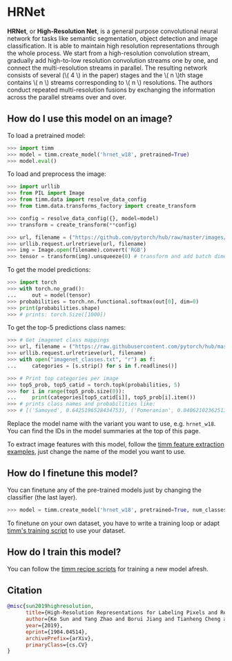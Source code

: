 # HRNet

**HRNet**, or **High-Resolution Net**, is a general purpose convolutional neural network for tasks like semantic segmentation, object detection and image classification. It is able to maintain high resolution representations through the whole process. We start from a high-resolution convolution stream, gradually add high-to-low resolution convolution streams one by one, and connect the multi-resolution streams in parallel. The resulting network consists of several (\\( 4 \\) in the paper) stages and the \\( n \\)th stage contains \\( n \\) streams corresponding to \\( n \\) resolutions. The authors conduct repeated multi-resolution fusions by exchanging the information across the parallel streams over and over.

## How do I use this model on an image?

To load a pretrained model:

```py
>>> import timm
>>> model = timm.create_model('hrnet_w18', pretrained=True)
>>> model.eval()
```

To load and preprocess the image:

```py
>>> import urllib
>>> from PIL import Image
>>> from timm.data import resolve_data_config
>>> from timm.data.transforms_factory import create_transform

>>> config = resolve_data_config({}, model=model)
>>> transform = create_transform(**config)

>>> url, filename = ("https://github.com/pytorch/hub/raw/master/images/dog.jpg", "dog.jpg")
>>> urllib.request.urlretrieve(url, filename)
>>> img = Image.open(filename).convert('RGB')
>>> tensor = transform(img).unsqueeze(0) # transform and add batch dimension
```

To get the model predictions:

```py
>>> import torch
>>> with torch.no_grad():
...     out = model(tensor)
>>> probabilities = torch.nn.functional.softmax(out[0], dim=0)
>>> print(probabilities.shape)
>>> # prints: torch.Size([1000])
```

To get the top-5 predictions class names:

```py
>>> # Get imagenet class mappings
>>> url, filename = ("https://raw.githubusercontent.com/pytorch/hub/master/imagenet_classes.txt", "imagenet_classes.txt")
>>> urllib.request.urlretrieve(url, filename)
>>> with open("imagenet_classes.txt", "r") as f:
...     categories = [s.strip() for s in f.readlines()]

>>> # Print top categories per image
>>> top5_prob, top5_catid = torch.topk(probabilities, 5)
>>> for i in range(top5_prob.size(0)):
...     print(categories[top5_catid[i]], top5_prob[i].item())
>>> # prints class names and probabilities like:
>>> # [('Samoyed', 0.6425196528434753), ('Pomeranian', 0.04062102362513542), ('keeshond', 0.03186424449086189), ('white wolf', 0.01739676296710968), ('Eskimo dog', 0.011717947199940681)]
```

Replace the model name with the variant you want to use, e.g. `hrnet_w18`. You can find the IDs in the model summaries at the top of this page.

To extract image features with this model, follow the [timm feature extraction examples](../feature_extraction), just change the name of the model you want to use.

## How do I finetune this model?

You can finetune any of the pre-trained models just by changing the classifier (the last layer).

```py
>>> model = timm.create_model('hrnet_w18', pretrained=True, num_classes=NUM_FINETUNE_CLASSES)
```
To finetune on your own dataset, you have to write a training loop or adapt [timm's training
script](https://github.com/rwightman/pytorch-image-models/blob/master/train.py) to use your dataset.

## How do I train this model?

You can follow the [timm recipe scripts](../training_script) for training a new model afresh.

## Citation

```BibTeX
@misc{sun2019highresolution,
      title={High-Resolution Representations for Labeling Pixels and Regions},
      author={Ke Sun and Yang Zhao and Borui Jiang and Tianheng Cheng and Bin Xiao and Dong Liu and Yadong Mu and Xinggang Wang and Wenyu Liu and Jingdong Wang},
      year={2019},
      eprint={1904.04514},
      archivePrefix={arXiv},
      primaryClass={cs.CV}
}
```

<!--
Type: model-index
Collections:
- Name: HRNet
  Paper:
    Title: Deep High-Resolution Representation Learning for Visual Recognition
    URL: https://paperswithcode.com/paper/190807919
Models:
- Name: hrnet_w18
  In Collection: HRNet
  Metadata:
    FLOPs: 5547205500
    Parameters: 21300000
    File Size: 85718883
    Architecture:
    - Batch Normalization
    - Convolution
    - ReLU
    - Residual Connection
    Tasks:
    - Image Classification
    Training Techniques:
    - Nesterov Accelerated Gradient
    - Weight Decay
    Training Data:
    - ImageNet
    Training Resources: 4x NVIDIA V100 GPUs
    ID: hrnet_w18
    Epochs: 100
    Layers: 18
    Crop Pct: '0.875'
    Momentum: 0.9
    Batch Size: 256
    Image Size: '224'
    Weight Decay: 0.001
    Interpolation: bilinear
  Code: https://github.com/rwightman/pytorch-image-models/blob/d8e69206be253892b2956341fea09fdebfaae4e3/timm/models/hrnet.py#L800
  Weights: https://github.com/rwightman/pytorch-image-models/releases/download/v0.1-hrnet/hrnetv2_w18-8cb57bb9.pth
  Results:
  - Task: Image Classification
    Dataset: ImageNet
    Metrics:
      Top 1 Accuracy: 76.76%
      Top 5 Accuracy: 93.44%
- Name: hrnet_w18_small
  In Collection: HRNet
  Metadata:
    FLOPs: 2071651488
    Parameters: 13190000
    File Size: 52934302
    Architecture:
    - Batch Normalization
    - Convolution
    - ReLU
    - Residual Connection
    Tasks:
    - Image Classification
    Training Techniques:
    - Nesterov Accelerated Gradient
    - Weight Decay
    Training Data:
    - ImageNet
    Training Resources: 4x NVIDIA V100 GPUs
    ID: hrnet_w18_small
    Epochs: 100
    Layers: 18
    Crop Pct: '0.875'
    Momentum: 0.9
    Batch Size: 256
    Image Size: '224'
    Weight Decay: 0.001
    Interpolation: bilinear
  Code: https://github.com/rwightman/pytorch-image-models/blob/d8e69206be253892b2956341fea09fdebfaae4e3/timm/models/hrnet.py#L790
  Weights: https://github.com/rwightman/pytorch-image-models/releases/download/v0.1-hrnet/hrnet_w18_small_v1-f460c6bc.pth
  Results:
  - Task: Image Classification
    Dataset: ImageNet
    Metrics:
      Top 1 Accuracy: 72.34%
      Top 5 Accuracy: 90.68%
- Name: hrnet_w18_small_v2
  In Collection: HRNet
  Metadata:
    FLOPs: 3360023160
    Parameters: 15600000
    File Size: 62682879
    Architecture:
    - Batch Normalization
    - Convolution
    - ReLU
    - Residual Connection
    Tasks:
    - Image Classification
    Training Techniques:
    - Nesterov Accelerated Gradient
    - Weight Decay
    Training Data:
    - ImageNet
    Training Resources: 4x NVIDIA V100 GPUs
    ID: hrnet_w18_small_v2
    Epochs: 100
    Layers: 18
    Crop Pct: '0.875'
    Momentum: 0.9
    Batch Size: 256
    Image Size: '224'
    Weight Decay: 0.001
    Interpolation: bilinear
  Code: https://github.com/rwightman/pytorch-image-models/blob/d8e69206be253892b2956341fea09fdebfaae4e3/timm/models/hrnet.py#L795
  Weights: https://github.com/rwightman/pytorch-image-models/releases/download/v0.1-hrnet/hrnet_w18_small_v2-4c50a8cb.pth
  Results:
  - Task: Image Classification
    Dataset: ImageNet
    Metrics:
      Top 1 Accuracy: 75.11%
      Top 5 Accuracy: 92.41%
- Name: hrnet_w30
  In Collection: HRNet
  Metadata:
    FLOPs: 10474119492
    Parameters: 37710000
    File Size: 151452218
    Architecture:
    - Batch Normalization
    - Convolution
    - ReLU
    - Residual Connection
    Tasks:
    - Image Classification
    Training Techniques:
    - Nesterov Accelerated Gradient
    - Weight Decay
    Training Data:
    - ImageNet
    Training Resources: 4x NVIDIA V100 GPUs
    ID: hrnet_w30
    Epochs: 100
    Layers: 30
    Crop Pct: '0.875'
    Momentum: 0.9
    Batch Size: 256
    Image Size: '224'
    Weight Decay: 0.001
    Interpolation: bilinear
  Code: https://github.com/rwightman/pytorch-image-models/blob/d8e69206be253892b2956341fea09fdebfaae4e3/timm/models/hrnet.py#L805
  Weights: https://github.com/rwightman/pytorch-image-models/releases/download/v0.1-hrnet/hrnetv2_w30-8d7f8dab.pth
  Results:
  - Task: Image Classification
    Dataset: ImageNet
    Metrics:
      Top 1 Accuracy: 78.21%
      Top 5 Accuracy: 94.22%
- Name: hrnet_w32
  In Collection: HRNet
  Metadata:
    FLOPs: 11524528320
    Parameters: 41230000
    File Size: 165547812
    Architecture:
    - Batch Normalization
    - Convolution
    - ReLU
    - Residual Connection
    Tasks:
    - Image Classification
    Training Techniques:
    - Nesterov Accelerated Gradient
    - Weight Decay
    Training Data:
    - ImageNet
    Training Resources: 4x NVIDIA V100 GPUs
    Training Time: 60 hours
    ID: hrnet_w32
    Epochs: 100
    Layers: 32
    Crop Pct: '0.875'
    Momentum: 0.9
    Batch Size: 256
    Image Size: '224'
    Weight Decay: 0.001
    Interpolation: bilinear
  Code: https://github.com/rwightman/pytorch-image-models/blob/d8e69206be253892b2956341fea09fdebfaae4e3/timm/models/hrnet.py#L810
  Weights: https://github.com/rwightman/pytorch-image-models/releases/download/v0.1-hrnet/hrnetv2_w32-90d8c5fb.pth
  Results:
  - Task: Image Classification
    Dataset: ImageNet
    Metrics:
      Top 1 Accuracy: 78.45%
      Top 5 Accuracy: 94.19%
- Name: hrnet_w40
  In Collection: HRNet
  Metadata:
    FLOPs: 16381182192
    Parameters: 57560000
    File Size: 230899236
    Architecture:
    - Batch Normalization
    - Convolution
    - ReLU
    - Residual Connection
    Tasks:
    - Image Classification
    Training Techniques:
    - Nesterov Accelerated Gradient
    - Weight Decay
    Training Data:
    - ImageNet
    Training Resources: 4x NVIDIA V100 GPUs
    ID: hrnet_w40
    Epochs: 100
    Layers: 40
    Crop Pct: '0.875'
    Momentum: 0.9
    Batch Size: 256
    Image Size: '224'
    Weight Decay: 0.001
    Interpolation: bilinear
  Code: https://github.com/rwightman/pytorch-image-models/blob/d8e69206be253892b2956341fea09fdebfaae4e3/timm/models/hrnet.py#L815
  Weights: https://github.com/rwightman/pytorch-image-models/releases/download/v0.1-hrnet/hrnetv2_w40-7cd397a4.pth
  Results:
  - Task: Image Classification
    Dataset: ImageNet
    Metrics:
      Top 1 Accuracy: 78.93%
      Top 5 Accuracy: 94.48%
- Name: hrnet_w44
  In Collection: HRNet
  Metadata:
    FLOPs: 19202520264
    Parameters: 67060000
    File Size: 268957432
    Architecture:
    - Batch Normalization
    - Convolution
    - ReLU
    - Residual Connection
    Tasks:
    - Image Classification
    Training Techniques:
    - Nesterov Accelerated Gradient
    - Weight Decay
    Training Data:
    - ImageNet
    Training Resources: 4x NVIDIA V100 GPUs
    ID: hrnet_w44
    Epochs: 100
    Layers: 44
    Crop Pct: '0.875'
    Momentum: 0.9
    Batch Size: 256
    Image Size: '224'
    Weight Decay: 0.001
    Interpolation: bilinear
  Code: https://github.com/rwightman/pytorch-image-models/blob/d8e69206be253892b2956341fea09fdebfaae4e3/timm/models/hrnet.py#L820
  Weights: https://github.com/rwightman/pytorch-image-models/releases/download/v0.1-hrnet/hrnetv2_w44-c9ac8c18.pth
  Results:
  - Task: Image Classification
    Dataset: ImageNet
    Metrics:
      Top 1 Accuracy: 78.89%
      Top 5 Accuracy: 94.37%
- Name: hrnet_w48
  In Collection: HRNet
  Metadata:
    FLOPs: 22285865760
    Parameters: 77470000
    File Size: 310603710
    Architecture:
    - Batch Normalization
    - Convolution
    - ReLU
    - Residual Connection
    Tasks:
    - Image Classification
    Training Techniques:
    - Nesterov Accelerated Gradient
    - Weight Decay
    Training Data:
    - ImageNet
    Training Resources: 4x NVIDIA V100 GPUs
    Training Time: 80 hours
    ID: hrnet_w48
    Epochs: 100
    Layers: 48
    Crop Pct: '0.875'
    Momentum: 0.9
    Batch Size: 256
    Image Size: '224'
    Weight Decay: 0.001
    Interpolation: bilinear
  Code: https://github.com/rwightman/pytorch-image-models/blob/d8e69206be253892b2956341fea09fdebfaae4e3/timm/models/hrnet.py#L825
  Weights: https://github.com/rwightman/pytorch-image-models/releases/download/v0.1-hrnet/hrnetv2_w48-abd2e6ab.pth
  Results:
  - Task: Image Classification
    Dataset: ImageNet
    Metrics:
      Top 1 Accuracy: 79.32%
      Top 5 Accuracy: 94.51%
- Name: hrnet_w64
  In Collection: HRNet
  Metadata:
    FLOPs: 37239321984
    Parameters: 128060000
    File Size: 513071818
    Architecture:
    - Batch Normalization
    - Convolution
    - ReLU
    - Residual Connection
    Tasks:
    - Image Classification
    Training Techniques:
    - Nesterov Accelerated Gradient
    - Weight Decay
    Training Data:
    - ImageNet
    Training Resources: 4x NVIDIA V100 GPUs
    ID: hrnet_w64
    Epochs: 100
    Layers: 64
    Crop Pct: '0.875'
    Momentum: 0.9
    Batch Size: 256
    Image Size: '224'
    Weight Decay: 0.001
    Interpolation: bilinear
  Code: https://github.com/rwightman/pytorch-image-models/blob/d8e69206be253892b2956341fea09fdebfaae4e3/timm/models/hrnet.py#L830
  Weights: https://github.com/rwightman/pytorch-image-models/releases/download/v0.1-hrnet/hrnetv2_w64-b47cc881.pth
  Results:
  - Task: Image Classification
    Dataset: ImageNet
    Metrics:
      Top 1 Accuracy: 79.46%
      Top 5 Accuracy: 94.65%
-->
